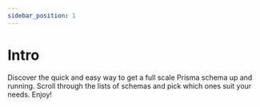 ```yaml
---
sidebar_position: 1
---
```


# Intro

Discover the quick and easy way to get a full scale Prisma schema up and running. Scroll through the lists of schemas and pick which ones suit your needs. Enjoy!
